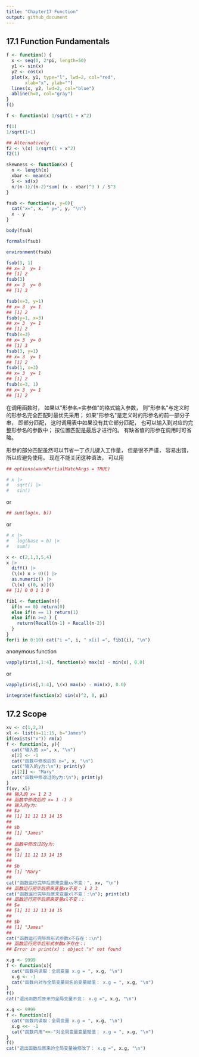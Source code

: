 ```yaml
---
title: "Chapter17 Function"
output: github_document
---
```


## 17.1 Function Fundamentals

```r
f <- function() {
  x <- seq(0, 2*pi, length=50)
  y1 <- sin(x)
  y2 <- cos(x)
  plot(x, y1, type="l", lwd=2, col="red",
       xlab="x", ylab="")
  lines(x, y2, lwd=2, col="blue")
  abline(h=0, col="gray")
}
f()
```

```r
f <- function(x) 1/sqrt(1 + x^2)
```

```r
f(1)
1/sqrt(1+1)
```

```r
## Alternatively
f2 <- \(x) 1/sqrt(1 + x^2)
f2(1)
```

```r
skewness <- function(x) {
  n <- length(x)
  xbar <- mean(x)
  S <- sd(x)
  n/(n-1)/(n-2)*sum( (x - xbar)^3 ) / S^3
}
```

```r
fsub <- function(x, y=0){
  cat("x=", x, " y=", y, "\n")
  x - y
}
```

```r
body(fsub)
```

```r
formals(fsub)
```

```r
environment(fsub)
```

```r
fsub(3, 1)
## x= 3  y= 1
## [1] 2
fsub(3)
## x= 3  y= 0
## [1] 3
```

```r
fsub(x=3, y=1)
## x= 3  y= 1
## [1] 2
fsub(y=1, x=3)
## x= 3  y= 1
## [1] 2
fsub(x=3)
## x= 3  y= 0
## [1] 3
fsub(3, y=1)
## x= 3  y= 1
## [1] 2
fsub(1, x=3)
## x= 3  y= 1
## [1] 2
fsub(x=3, 1)
## x= 3  y= 1
## [1] 2
```

在调用函数时， 如果以\"形参名=实参值\"的格式输入参数， 则\"形参名\"与定义时的形参名完全匹配时最优先采用； 如果\"形参名\"是定义时的形参名的前一部分子串， 即部分匹配， 这时调用表中如果没有其它部分匹配， 也可以输入到对应的完整形参名的参数中； 按位置匹配是最后才进行的。 有缺省值的形参在调用时可省略。

形参的部分匹配虽然可以节省一丁点儿键入工作量， 但是很不严谨， 容易出错， 所以应避免使用。 现在不能关闭这种语法， 可以用

```r
## options(warnPartialMatchArgs = TRUE)
```

```r
# x |>
#   sqrt() |>
#   sin()
```

or

```r
## sum(log(x, b))
```

or

```r
# x |>
#   log(base = b) |>
#   sum()
```

```r
x <- c(2,1,3,5,4)
x |>
  diff() |>
  (\(x) x > 0)() |>
  as.numeric() |>
  (\(x) c(0, x))()
## [1] 0 0 1 1 0
```

```r
fib1 <- function(n){
  if(n == 0) return(0)
  else if(n == 1) return(1)
  else if(n >=2 ) {
    return(Recall(n-1) + Recall(n-2))
  }
}
for(i in 0:10) cat("i =", i, " x[i] =", fib1(i), "\n")
```

anonymous function

```r
vapply(iris[,1:4], function(x) max(x) - min(x), 0.0)
```

or

```r
vapply(iris[,1:4], \(x) max(x) - min(x), 0.0)
```

```r
integrate(function(x) sin(x)^2, 0, pi)
```

## 17.2 Scope

```r
xv <- c(1,2,3)
xl <- list(a=11:15, b="James")
if(exists("x")) rm(x)
f <- function(x, y){
  cat("输入的 x=", x, "\n")
  x[2] <- -1
  cat("函数中修改后的 x=", x, "\n")
  cat("输入的y为:\n"); print(y)
  y[[2]] <- "Mary"
  cat("函数中修改过的y为:\n"); print(y)
}
f(xv, xl)
## 输入的 x= 1 2 3 
## 函数中修改后的 x= 1 -1 3 
## 输入的y为:
## $a
## [1] 11 12 13 14 15
## 
## $b
## [1] "James"
## 
## 函数中修改过的y为:
## $a
## [1] 11 12 13 14 15
## 
## $b
## [1] "Mary"
## 
cat("函数运行完毕后原来变量xv不变：", xv, "\n")
## 函数运行完毕后原来变量xv不变： 1 2 3 
cat("函数运行完毕后原来变量xl不变：:\n"); print(xl)
## 函数运行完毕后原来变量xl不变：:
## $a
## [1] 11 12 13 14 15
## 
## $b
## [1] "James"
## 
cat("函数运行完毕后形式参数x不存在：:\n")
## 函数运行完毕后形式参数x不存在：:
## Error in print(x) : object "x" not found
```

```r
x.g <- 9999
f <- function(x){
  cat("函数内读取：全局变量 x.g = ", x.g, "\n")
  x.g <- -1
  cat("函数内对与全局变量同名的变量赋值： x.g = ", x.g, "\n")
}
f()
cat("退出函数后原来的全局变量不变： x.g =", x.g, "\n")
```

```r
x.g <- 9999
f <- function(x){
  cat("函数内读取：全局变量 x.g = ", x.g, "\n")
  x.g <<- -1
  cat("函数内用"<<-"对全局变量变量赋值： x.g = ", x.g, "\n")
}
f()
cat("退出函数后原来的全局变量被修改了： x.g =", x.g, "\n")
```
